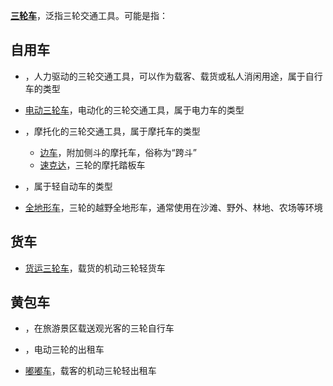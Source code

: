 '''[[三轮车|三轮车]]'''，泛指三轮交通工具。可能是指：

== 自用车 ==
* {{tsl|en|Tricycle|三轮车 (自行车)}}，人力驱动的三轮交通工具，可以作为载客、载货或私人消闲用途，属于自行车的类型
* [[电动三轮车|电动三轮车]]，电动化的三轮交通工具，属于电力车的类型
* {{tsl|en|Motorized tricycle|摩托化三轮车}}，摩托化的三轮交通工具，属于摩托车的类型
** [[边车|边车]]，附加侧斗的摩托车，俗称为“跨斗”
** [[速克达|速克达]]，三轮的摩托踏板车
* {{tsl|en|Three-wheeler|三轮车 (机动)}}，属于轻自动车的类型
* [[全地形车|全地形车]]，三轮的越野全地形车，通常使用在沙滩、野外、林地、农场等环境

== 货车 ==
* [[货运三轮车|货运三轮车]]，载货的机动三轮轻货车

== 黄包车 ==
* {{tsl|en|Cycle rickshaw|人力三轮车}}，在旅游景区载送观光客的三轮自行车
* {{tsl|en|Electric rickshaw|电动出租车}}，电动三轮的出租车
* [[嘟嘟车|嘟嘟车]]，载客的机动三轮轻出租车

{{消歧义|S|Cat=三字消歧义}}